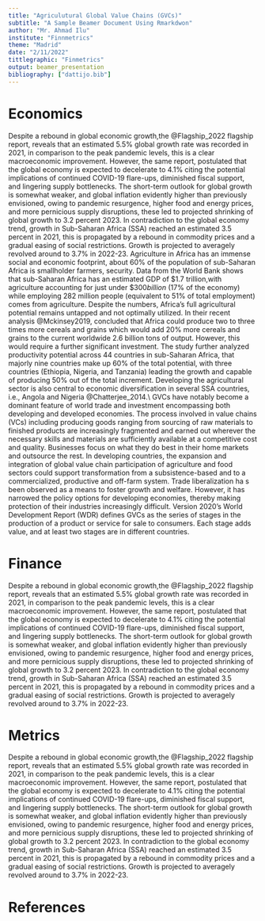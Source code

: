 ```yaml
---
title: "Agriculutural Global Value Chains (GVCs)"
subtitle: "A Sample Beamer Document Using Rmarkdwon"
author: "Mr. Ahmad Ilu"
institute: "Finnmetrics"
theme: "Madrid"
date: "2/11/2022"
tittlegraphic: "Finmetrics"
output: beamer_presentation
bibliography: ["dattijo.bib"]
---
```


# Economics

Despite a rebound in global economic growth,the @Flagship_2022 flagship report, reveals that an estimated $5.5\%$ global growth rate was recorded in 2021, in comparison to the peak pandemic levels, this is a clear macroeconomic improvement. However, the same report, postulated that the global economy is expected to decelerate to $4.1\%$ citing the potential implications of continued COVID-19 flare-ups, diminished fiscal support, and lingering supply bottlenecks. The short-term outlook for global growth is somewhat weaker, and global inflation evidently higher than previously envisioned, owing to pandemic resurgence, higher food and energy prices, and more pernicious supply disruptions, these led to projected shrinking of global growth to 3.2 percent 2023. In contradiction to the global economy trend, growth in Sub-Saharan Africa (SSA) reached an estimated 3.5 percent in 2021, this is propagated by a rebound in commodity prices and a gradual easing of social restrictions. Growth is projected to averagely revolved around to $3.7\%$ in 2022-23. Agriculture in Africa has an immense social and economic footprint, about $60\%$ of the population of sub-Saharan Africa is smallholder farmers, security. Data from the World Bank shows that sub-Saharan Africa has an estimated GDP of $\$1.7$ trillion,with agriculture accounting for just under $\$300 billion$ ($17\%$ of the economy) while employing 282 million people (equivalent to $51\%$ of total employment) comes from agriculture. Despite the numbers, Africa's full agricultural potential remains untapped and not optimally utilized. In their recent analysis @Mckinsey2019, concluded that Africa could produce two to three times more cereals and grains which would add $20\%$ more cereals and grains to the current worldwide 2.6 billion tons of output. However, this would require a further significant investment. The study further analyzed productivity potential across 44 countries in sub-Saharan Africa, that majorly nine countries make up $60\%$ of the total potential, with three countries (Ethiopia, Nigeria, and Tanzania) leading the growth and capable of producing $50\%$ out of the total increment. Developing the agricultural sector is also central to economic diversification in several SSA countries, i.e., Angola and Nigeria @Chatterjee_2014.\\ GVCs have notably become a dominant feature of world trade and investment encompassing both developing and developed economies. The process involved in value chains (VCs) including producing goods ranging from sourcing of raw materials to finished products are increasingly fragmented and earned out wherever the necessary skills and materials are sufficiently available at a competitive cost and quality. Businesses focus on what they do best in their home markets and outsource the rest. In developing countries, the expansion and integration of global value chain participation of agriculture and food sectors could support transformation from a subsistence-based and to a commercialized, productive and off-farm system. Trade liberalization ha s been observed as a means to foster growth and welfare. However, it has narrowed the policy options for developing economies, thereby making protection of their industries increasingly difficult. Version 2020's World Development Report (WDR) defines GVCs as the series of stages in the production of a product or service for sale to consumers. Each stage adds value, and at least two stages are in different countries.

# Finance

Despite a rebound in global economic growth,the @Flagship_2022 flagship report, reveals that an estimated $5.5\%$ global growth rate was recorded in 2021, in comparison to the peak pandemic levels, this is a clear macroeconomic improvement. However, the same report, postulated that the global economy is expected to decelerate to $4.1\%$ citing the potential implications of continued COVID-19 flare-ups, diminished fiscal support, and lingering supply bottlenecks. The short-term outlook for global growth is somewhat weaker, and global inflation evidently higher than previously envisioned, owing to pandemic resurgence, higher food and energy prices, and more pernicious supply disruptions, these led to projected shrinking of global growth to 3.2 percent 2023. In contradiction to the global economy trend, growth in Sub-Saharan Africa (SSA) reached an estimated 3.5 percent in 2021, this is propagated by a rebound in commodity prices and a gradual easing of social restrictions. Growth is projected to averagely revolved around to $3.7\%$ in 2022-23.

# Metrics

Despite a rebound in global economic growth,the @Flagship_2022 flagship report, reveals that an estimated $5.5\%$ global growth rate was recorded in 2021, in comparison to the peak pandemic levels, this is a clear macroeconomic improvement. However, the same report, postulated that the global economy is expected to decelerate to $4.1\%$ citing the potential implications of continued COVID-19 flare-ups, diminished fiscal support, and lingering supply bottlenecks. The short-term outlook for global growth is somewhat weaker, and global inflation evidently higher than previously envisioned, owing to pandemic resurgence, higher food and energy prices, and more pernicious supply disruptions, these led to projected shrinking of global growth to 3.2 percent 2023. In contradiction to the global economy trend, growth in Sub-Saharan Africa (SSA) reached an estimated 3.5 percent in 2021, this is propagated by a rebound in commodity prices and a gradual easing of social restrictions. Growth is projected to averagely revolved around to $3.7\%$ in 2022-23.

# References
